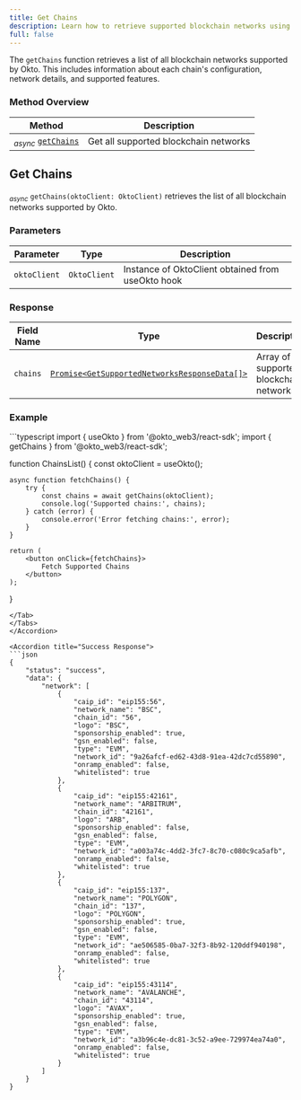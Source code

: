 ```yaml
---
title: Get Chains
description: Learn how to retrieve supported blockchain networks using the Okto SDK.
full: false
---
```



The `getChains` function retrieves a list of all blockchain networks supported by Okto. This includes information about each chain's configuration, network details, and supported features.

### Method Overview

| Method | Description |
|---------|-------------|
| <sub><i>async</i></sub> [`getChains`](#get-chains) | Get all supported blockchain networks |

<div className="method-box">

## Get Chains

<sub><i>async</i></sub> `getChains(oktoClient: OktoClient)` retrieves the list of all blockchain networks supported by Okto.

### Parameters

| Parameter | Type | Description |
|-----------|------|-------------|
| `oktoClient` | `OktoClient` | Instance of OktoClient obtained from useOkto hook |

### Response

<Callout title="Success Response">

| Field Name | Type | Description |
|------------|------|-------------|
| `chains` | [`Promise<GetSupportedNetworksResponseData[]>`](/docs/react-sdk/technical-reference#models) | Array of supported blockchain networks |

</Callout>

### Example

<Accordions>
<Accordion title="Usage">
<Tabs items={['TypeScript']}>
<Tab value="TypeScript">
```typescript
import { useOkto } from '@okto_web3/react-sdk';
import { getChains } from '@okto_web3/react-sdk';

function ChainsList() {
    const oktoClient = useOkto();

    async function fetchChains() {
        try {
            const chains = await getChains(oktoClient);
            console.log('Supported chains:', chains);
        } catch (error) {
            console.error('Error fetching chains:', error);
        }
    }

    return (
        <button onClick={fetchChains}>
            Fetch Supported Chains
        </button>
    );
}
```
</Tab>
</Tabs>
</Accordion>

<Accordion title="Success Response">
```json
{
    "status": "success",
    "data": {
        "network": [
            {
                "caip_id": "eip155:56",
                "network_name": "BSC",
                "chain_id": "56",
                "logo": "BSC",
                "sponsorship_enabled": true,
                "gsn_enabled": false,
                "type": "EVM",
                "network_id": "9a26afcf-ed62-43d8-91ea-42dc7cd55890",
                "onramp_enabled": false,
                "whitelisted": true
            },
            {
                "caip_id": "eip155:42161",
                "network_name": "ARBITRUM",
                "chain_id": "42161",
                "logo": "ARB",
                "sponsorship_enabled": false,
                "gsn_enabled": false,
                "type": "EVM",
                "network_id": "a003a74c-4dd2-3fc7-8c70-c080c9ca5afb",
                "onramp_enabled": false,
                "whitelisted": true
            },
            {
                "caip_id": "eip155:137",
                "network_name": "POLYGON",
                "chain_id": "137",
                "logo": "POLYGON",
                "sponsorship_enabled": true,
                "gsn_enabled": false,
                "type": "EVM",
                "network_id": "ae506585-0ba7-32f3-8b92-120ddf940198",
                "onramp_enabled": false,
                "whitelisted": true
            },
            {
                "caip_id": "eip155:43114",
                "network_name": "AVALANCHE",
                "chain_id": "43114",
                "logo": "AVAX",
                "sponsorship_enabled": true,
                "gsn_enabled": false,
                "type": "EVM",
                "network_id": "a3b96c4e-dc81-3c52-a9ee-729974ea74a0",
                "onramp_enabled": false,
                "whitelisted": true
            }
        ]
    }
}
```
</Accordion>
</Accordions>

</div>